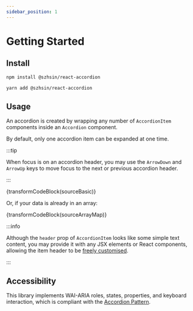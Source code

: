 ```yaml
---
sidebar_position: 1
---
```



# Getting Started

## Install

<Tabs>
<TabItem value="npm" label="npm">

```bash
npm install @szhsin/react-accordion
```

</TabItem>
<TabItem value="yarn" label="Yarn">

```bash
yarn add @szhsin/react-accordion
```

</TabItem>
</Tabs>

## Usage

An accordion is created by wrapping any number of `AccordionItem` components inside an
`Accordion` component.

By default, only one accordion item can be expanded at one time.

<Basic />

:::tip

When focus is on an accordion header, you may use the `ArrowDown` and `ArrowUp` keys to
move focus to the next or previous accordion header.

:::

<CodeBlock language="jsx">{transformCodeBlock(sourceBasic)}</CodeBlock>

Or, if your data is already in an array:

<CodeBlock language="jsx">{transformCodeBlock(sourceArrayMap)}</CodeBlock>

:::info

Although the `header` prop of `AccordionItem` looks like some simple text content, you may
provide it with any JSX elements or React components, allowing the item header to be
[freely customised](./customising-header).

:::

## Accessibility

This library implements WAI-ARIA roles, states, properties, and keyboard interaction,
which is compliant with the
[Accordion Pattern](https://www.w3.org/WAI/ARIA/apg/patterns/accordion/).
